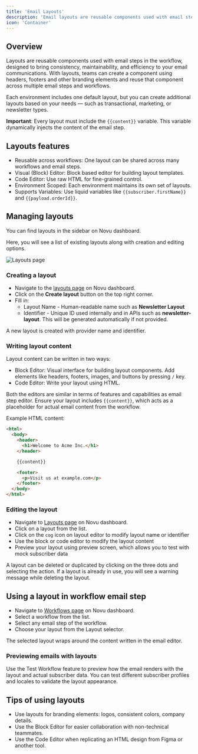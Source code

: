 ```yaml
---
title: 'Email Layouts'
description: 'Email layouts are reusable components used with email steps'
icon: 'Container'
---
```


## Overview

Layouts are reusable components used with email steps in the workflow, designed to bring consistency, maintainability, and efficiency to your email communications. With layouts, teams can create a component using headers, footers and other branding elements and reuse that component across multiple email steps and workflows.

Each environment includes one default layout, but you can create additional layouts based on your needs — such as transactional, marketing, or newsletter types.

**Important**: Every layout must include the `{{content}}` variable. This variable dynamically injects the content of the email step.

## Layouts features

- Reusable across workflows: One layout can be shared across many workflows and email steps.
- Visual (Block) Editor: Block based editor for building layout templates.
- Code Editor: Use raw HTML for fine-grained control.
- Environment Scoped: Each environment maintains its own set of layouts.
- Supports Variables: Use liquid variables like `{{subscriber.firstName}}` and `{{payload.orderId}}`.

## Managing layouts

You can find layouts in the sidebar on Novu dashboard.

Here, you will see a list of existing layouts along with creation and editing options.

![Layouts page](/images/platform/workflow/layouts/layouts-page.gif)

### Creating a layout

- Navigate to the [layouts page](https://dashboard.novu.co/layouts) on Novu dashboard.
- Click on the **Create layout** button on the top right corner.
- Fill in:
  - Layout Name - Human-readable name such as **Newsletter Layout**
  - Identifier - Unique ID used internally and in APIs such as **newsletter-layout**. This will be generated automatically if not provided.

A new layout is created with provider name and identifier.

### Writing layout content
Layout content can be written in two ways:

- Block Editor: Visual interface for building layout components. Add elements like headers, footers, images, and buttons by pressing `/` key.
- Code Editor: Write your layout using HTML.

Both the editors are similar in terms of features and capabilities as email step editor. Ensure your layout includes `{{content}}`, which acts as a placeholder for actual email content from the workflow.

Example HTML content:

```html
<html>
  <body>
    <header>
      <h1>Welcome to Acme Inc.</h1>
    </header>

    {{content}}

    <footer>
      <p>Visit us at example.com</p>
    </footer>
  </body>
</html>
```

### Editing the layout

- Navigate to [Layouts page](https://dashboard.novu.co/layouts) on Novu dashboard.
- Click on a layout from the list.
- Click on the `cog` icon on layout editor to modify layout name or identifier
- Use the block or code editor to modify the layout content
- Preview your layout using preview screen, which allows you to test with mock subscriber data

A layout can be deleted or duplicated by clicking on the three dots and selecting the action. If a layout is already in use, you will see a warning message while deleting the layout.

## Using a layout in workflow email step

- Navigate to [Workflows page](https://dashboard.novu.co/workflows) on Novu dashboard.
- Select a workflow from the list.
- Select any email step of the workflow.
- Choose your layout from the Layout selector.

The selected layout wraps around the content written in the email editor.

### Previewing emails with layouts

Use the Test Workflow feature to preview how the email renders with the layout and actual subscriber data. You can test different subscriber profiles and locales to validate the layout appearance.

## Tips of using layouts
- Use layouts for branding elements: logos, consistent colors, company details.
- Use the Block Editor for easier collaboration with non-technical teammates.
- Use the Code Editor when replicating an HTML design from Figma or another tool.
